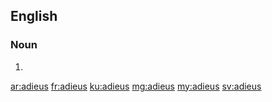 ==English==

===Noun===
{{head|en|noun plural form}}

# {{plural of|adieu|lang=en}}

[[ar:adieus]]
[[fr:adieus]]
[[ku:adieus]]
[[mg:adieus]]
[[my:adieus]]
[[sv:adieus]]